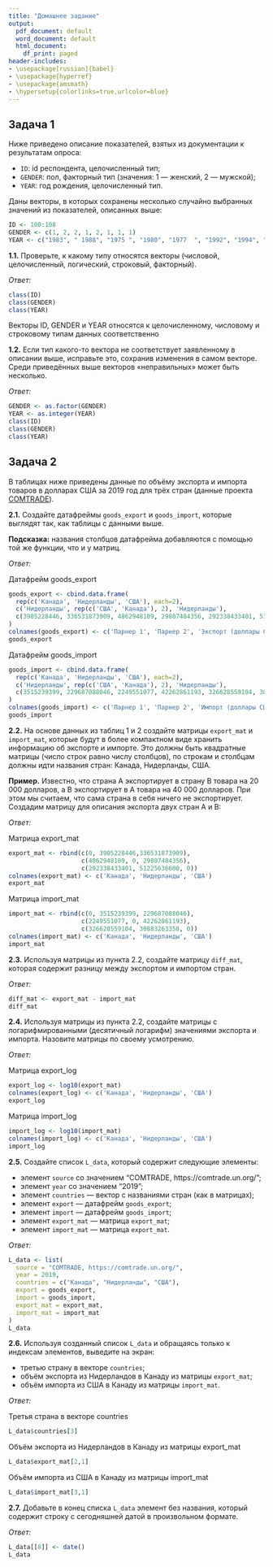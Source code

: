 ---
title: "Домашнее задание"
output:
  pdf_document: default
  word_document: default
  html_document:
    df_print: paged
header-includes:
- \usepackage[russian]{babel}
- \usepackage{hyperref}
- \usepackage{amsmath}
- \hypersetup{colorlinks=true,urlcolor=blue}
---

## Задача 1

Ниже приведено описание показателей, взятых из документации к результатам опроса:

* `ID`: id респондента, целочисленный тип;
* `GENDER`: пол, факторный тип (значения: 1 — женский, 2 — мужской);
* `YEAR`: год рождения, целочисленный тип.

Даны векторы, в которых сохранены несколько случайно выбранных значений из показателей, описанных выше:

```{r}
ID <- 100:108
GENDER <- c(1, 2, 2, 1, 2, 1, 1, 1)
YEAR <- c("1983", " 1988", "1975 ", "1980", "1977  ", "1992", "1994", "1983 ")
```

**1.1.** Проверьте, к какому типу относятся векторы (числовой, целочисленный, логический, строковый, факторный). 

*Ответ:*

```{r}
class(ID)
class(GENDER)
class(YEAR)
```
Векторы ID, GENDER и YEAR относятся к целочисленному, числовому и строковому типам данных соответственно

**1.2.** Если тип какого-то вектора не соответствует заявленному в описании выше, исправьте это, сохранив изменения в самом векторе. Среди приведённых выше векторов «неправильных» может быть несколько.

*Ответ:*

```{r}
GENDER <- as.factor(GENDER)
YEAR <- as.integer(YEAR)
class(ID)
class(GENDER)
class(YEAR)
```

\newpage
## Задача 2

В таблицах ниже приведены данные по объёму экспорта и импорта товаров в долларах США за 2019 год для трёх стран (данные проекта [COMTRADE](https://comtrade.un.org/)).

\begin{table}[ht!]
\centering
\caption{экспорт}
\begin{tabular}{|c|c|c|}
\hline
\textbf{Партнёр 1} & \textbf{Партнёр 2} & \textbf{Экспорт (доллары США)} \\
\hline
Канада & Нидерланды & 3 905 228 446\\
\hline
Канада & США & 336 531 873 909 \\
\hline
Нидерланды & Канада & 4 862 948 109 \\
\hline
Нидерланды & США & 29 807 484 356 \\
\hline
США & Канада & 292 338 433 401 \\
\hline
США & Нидерланды & 51 225 636 600\\
\hline
\end{tabular}
\end{table}

\begin{table}[ht!]
\centering
\caption{импорт}
\begin{tabular}{|c|c|c|}
\hline
\textbf{Партнёр 1} & \textbf{Партнёр 2} & \textbf{Импорт (доллары США)} \\
\hline
Канада & Нидерланды & 3 515 239 399\\
\hline
Канада & США & 229 687 088 046 \\
\hline
Нидерланды & Канада & 2 249 551 077 \\
\hline
Нидерланды & США & 42 262 861 193 \\
\hline
США & Канада & 326 628 559 104 \\
\hline
США & Нидерланды & 30 883 263 358\\
\hline
\end{tabular}
\end{table}

**2.1.** Создайте датафреймы `goods_export` и `goods_import`, которые выглядят так, как таблицы с данными выше. 

**Подсказка:** названия столбцов датафрейма добавляются с помощью той же функции, что и у матриц.


*Ответ:*

Датафрейм goods_export

```{r, echo=FALSE}
goods_export <- cbind.data.frame(
  rep(c('Канада', 'Нидерланды', 'США'), each=2),
  c('Нидерланды', rep(c('США', 'Канада'), 2), 'Нидерланды'),
  c(3905228446, 336531873909, 4862948109, 29807484356, 292338433401, 51225636600)
)
colnames(goods_export) <- c('Парнер 1', 'Парнер 2', 'Экспорт (доллары США)')
goods_export
```

Датафрейм goods_import

```{r, echo=FALSE}
goods_import <- cbind.data.frame(
  rep(c('Канада', 'Нидерланды', 'США'), each=2),
  c('Нидерланды', rep(c('США', 'Канада'), 2), 'Нидерланды'),
  c(3515239399, 229687088046, 2249551077, 42262861193, 326628559104, 30883263358)
)
colnames(goods_import) <- c('Парнер 1', 'Парнер 2', 'Импорт (доллары США)')
goods_import
```


**2.2.** На основе данных из таблиц 1 и 2 создайте матрицы `export_mat` и `import_mat`, которые будут в более компактном виде хранить информацию об экспорте и импорте. Это должны быть квадратные матрицы (число строк равно числу столбцов), по строкам и столбцам должны идти названия стран: Канада, Нидерланды, США.

**Пример.** Известно, что страна A экспортирует в страну B товара на 20 000 долларов, а B экспортирует в А товара на 40 000 долларов. При этом мы считаем, что сама страна в себя ничего не экспортирует. Создадим матрицу для описания экспорта двух стран A и B:

\begin{table}[ht!]
\centering
\begin{tabular}{cc}
\textbf{A} & \textbf{B} \\
0 & 20000 \\
40000 & 0 \\
\end{tabular}
\end{table}

*Ответ:*

Матрица export_mat

```{r, echo=FALSE}
export_mat <- rbind(c(0, 3905228446,336531873909),
                    c(4862948109, 0, 29807484356),
                    c(292338433401, 51225636600, 0))
colnames(export_mat) <- c('Канада', 'Нидерланды', 'США')
export_mat
```

Матрица import_mat

```{r, echo=FALSE}
import_mat <- rbind(c(0, 3515239399, 229687088046),
                    c(2249551077, 0, 42262861193),
                    c(326628559104, 30883263358, 0))
colnames(import_mat) <- c('Канада', 'Нидерланды', 'США')
import_mat
```

**2.3.** Используя матрицы из пункта 2.2, создайте матрицу `diff_mat`, которая содержит разницу между экспортом и импортом стран.

*Ответ:*

```{r, echo=FALSE}
diff_mat <- export_mat - import_mat
diff_mat
```

**2.4.** Используя матрицы из пункта 2.2, создайте матрицы с логарифмированными (десятичный логарифм) значениями экспорта и импорта. Назовите матрицы по своему усмотрению.

*Ответ:*

Матрица export_log

```{r, echo=FALSE}
export_log <- log10(export_mat)
colnames(export_log) <- c('Канада', 'Нидерланды', 'США')
export_log
```
Матрица import_log

```{r, echo=FALSE}
import_log <- log10(import_mat)
colnames(import_log) <- c('Канада', 'Нидерланды', 'США')
import_log
```

**2.5.** Создайте список `L_data`, который содержит следующие элементы:

* элемент `source` со значением "COMTRADE, https://comtrade.un.org/";
* элемент `year` со значением "2019";
* элемент `countries` — вектор с названиями стран (как в матрицах);
* элемент `export` — датафрейм `goods_export`;
* элемент `import` — датафрейм `goods_import`;
* элемент `export_mat` — матрица `export_mat`;
* элемент `import_mat` — матрица `export_mat`.

*Ответ:*

```{r, echo=FALSE}
L_data <- list(
  source = "COMTRADE, https://comtrade.un.org/",
  year = 2019,
  countries = c("Канада", "Нидерланды", "США"),
  export = goods_export,
  import = goods_import,
  export_mat = export_mat,
  import_mat = import_mat
)
L_data
```

**2.6.** Используя созданный список `L_data` и обращаясь только к индексам элементов, выведите на экран:

* третью страну в векторе `countries`;
* объём экспорта из Нидерландов в Канаду из матрицы `export_mat`;
* объём импорта из США в Канаду из матрицы `import_mat`.

*Ответ:*

Третья страна в векторе countries

```{r, echo=FALSE}
L_data$countries[3]
```
Объём экспорта из Нидерландов в Канаду из матрицы export_mat

```{r, echo=FALSE}
L_data$export_mat[2,1]
```

Объём импорта из США в Канаду из матрицы import_mat

```{r, echo=FALSE}
L_data$import_mat[3,1]
```

**2.7.** Добавьте в конец списка `L_data` элемент без названия, который содержит строку с сегодняшней датой в произвольном формате.

*Ответ:*

```{r, echo=FALSE}
L_data[[8]] <- date()
L_data
```
